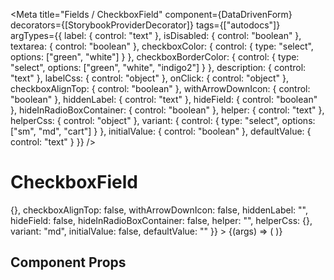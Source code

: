 
<Meta
  title="Fields / CheckboxField"
  component={DataDrivenForm}
  decorators={[StorybookProviderDecorator]}
  tags={["autodocs"]}
  argTypes={{
    label: { control: "text" },
    isDisabled: { control: "boolean" },
    textarea: { control: "boolean" },
    checkboxColor: { control: { type: "select", options: ["green", "white"] } },
    checkboxBorderColor: { control: { type: "select", options: ["green", "white", "indigo2"] } },
    description: { control: "text" },
    labelCss: { control: "object" },
    onClick: { control: "object" },
    checkboxAlignTop: { control: "boolean" },
    withArrowDownIcon: { control: "boolean" },
    hiddenLabel: { control: "text" },
    hideField: { control: "boolean" },
    hideInRadioBoxContainer: { control: "boolean" },
    helper: { control: "text" },
    helperCss: { control: "object" },
    variant: { control: { type: "select", options: ["sm", "md", "cart"] } },
    initialValue: { control: "boolean" },
    defaultValue: { control: "text" }
  }}
/>

# CheckboxField

<Canvas>
  <Story
    name="CheckboxField"
    args={{
      label: "Checkbox Field",
      isDisabled: false,
      textarea: false,
      checkboxColor: "green",
      checkboxBorderColor: "green",
      description: "",
      labelCss: {},
      onClick: () => {},
      checkboxAlignTop: false,
      withArrowDownIcon: false,
      hiddenLabel: "",
      hideField: false,
      hideInRadioBoxContainer: false,
      helper: "",
      helperCss: {},
      variant: "md",
      initialValue: false,
      defaultValue: ""
    }}
  >
    {(args) => (
      <DataDrivenForm
        schema={getFieldWrapper({
          title: 'CheckboxField',
          sectionContent: [
            {
              component: 'checkbox-field',
              name: 'storybook.CheckboxField',
              label: args.label,
              isDisabled: args.isDisabled,
              textarea: args.textarea,
              checkboxColor: args.checkboxColor,
              checkboxBorderColor: args.checkboxBorderColor,
              description: args.description,
              labelCss: args.labelCss,
              onClick: args.onClick,
              checkboxAlignTop: args.checkboxAlignTop,
              withArrowDownIcon: args.withArrowDownIcon,
              hiddenLabel: args.hiddenLabel,
              hideField: args.hideField,
              hideInRadioBoxContainer: args.hideInRadioBoxContainer,
              helper: args.helper,
              helperCss: args.helperCss,
              variant: args.variant,
              initialValue: args.initialValue,
              defaultValue: args.defaultValue
            },
          ],
        })}
      />
    )}
  </Story>
</Canvas>

## Component Props

<ArgsTable of={CheckboxField} />
